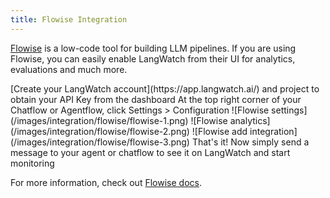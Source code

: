 ```yaml
---
title: Flowise Integration
---
```


[Flowise](https://flowiseai.com/) is a low-code tool for building LLM pipelines. If you are using Flowise, you can easily enable LangWatch from their UI for analytics, evaluations and much more.

<Steps>
<Step title="Obtain your API Key">
[Create your LangWatch account](https://app.langwatch.ai/) and project to obtain your API Key from the dashboard
</Step>
<Step title="Go to your Chatflow settings">
At the top right corner of your Chatflow or Agentflow, click Settings > Configuration
![Flowise settings](/images/integration/flowise/flowise-1.png)
</Step>
<Step title="Go to the Analyse Chatflow tab to find LangWatch">
![Flowise analytics](/images/integration/flowise/flowise-2.png)
</Step>
<Step title="Create a new credential and enable LangWatch">
![Flowise add integration](/images/integration/flowise/flowise-3.png)
</Step>
<Step title="Test the integration">
That's it! Now simply send a message to your agent or chatflow to see it on LangWatch and start monitoring
</Step>
</Steps>

For more information, check out [Flowise docs](https://docs.flowiseai.com/using-flowise/analytic).